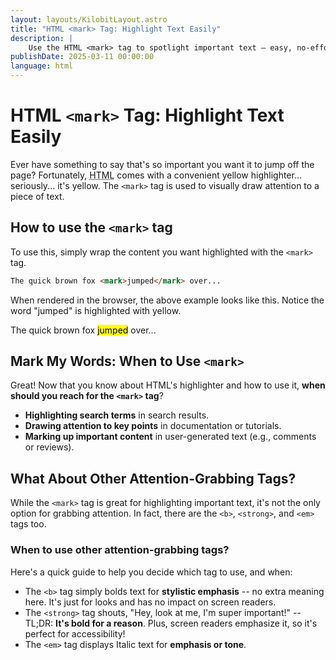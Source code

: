 ```yaml
---
layout: layouts/KilobitLayout.astro
title: "HTML <mark> Tag: Highlight Text Easily"
description: |
    Use the HTML <mark> tag to spotlight important text — easy, no-effort highlighting!
publishDate: 2025-03-11 00:00:00
language: html
---
```


# HTML `<mark>` Tag: Highlight Text Easily
Ever have something to say that's so important you want it to jump off the page? Fortunately, <abbr title="Hyper Text Markup Language">HTML</abbr> comes with a convenient yellow highlighter... seriously... it's yellow. The `<mark>` tag is used to visually draw attention to a piece of text.

## How to use the `<mark>` tag
To use this, simply wrap the content you want highlighted with the `<mark>` tag.

```html
The quick brown fox <mark>jumped</mark> over...
```

When rendered in the browser, the above example looks like this. Notice the word "jumped" is highlighted with yellow.

<LivePreview>
The quick brown fox <mark>jumped</mark> over...
</LivePreview>

## Mark My Words: When to Use `<mark>`
Great! Now that you know about HTML's highlighter and how to use it, **when should you reach for the `<mark>` tag**?

* **Highlighting search terms** in search results.
* **Drawing attention to key points** in documentation or tutorials.
* **Marking up important content** in user-generated text (e.g., comments or reviews).

## What About Other Attention-Grabbing Tags?
While the `<mark>` tag is great for highlighting important text, it's not the only option for grabbing attention. In fact, there are the `<b>`, `<strong>`, and `<em>` tags too.

### When to use other attention-grabbing tags?
Here's a quick guide to help you decide which tag to use, and when:

* The `<b>` tag simply bolds text for **stylistic emphasis** -- no extra meaning here. It's just for looks and has no impact on screen readers.
* The `<strong>` tag shouts, "Hey, look at me, I'm super important!" -- TL;DR: **It's bold for a reason**. Plus, screen readers emphasize it, so it's perfect for accessibility!
* The `<em>` tag displays Italic text for **emphasis or tone**.
